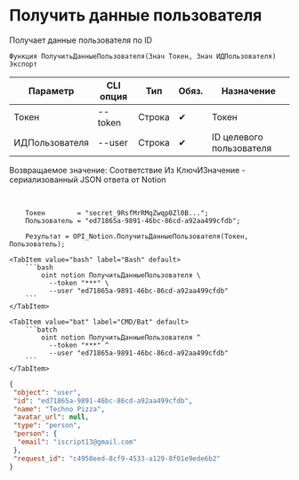 ﻿---
sidebar_position: 2
description: Получить данные пользователя и другие функции для работы с Notion в Открытом пакете интеграций - бесплатной open-source библиотеке интеграций для 1С:Предприятие 8, OneScript и CLI
keywords: [1C, 1С, 1С:Предприятие, 1С:Предприятие 8.3, API, Интеграция, Сервисы, Обмен, OneScript, CLI, Notion]
---


# Получить данные пользователя
 Получает данные пользователя по ID



`Функция ПолучитьДанныеПользователя(Знач Токен, Знач ИДПользователя) Экспорт`

  | Параметр | CLI опция | Тип | Обяз. | Назначение |
  |-|-|-|-|-|
  | Токен | --token | Строка | &#x2714; | Токен |
  | ИДПользователя | --user | Строка | &#x2714; | ID целевого пользователя |

  
  Возвращаемое значение:   Соответствие Из КлючИЗначение - сериализованный JSON ответа от Notion

<br/>



```bsl title="Пример использования для 1С:Предприятие/OneScript"
    Токен        = "secret_9RsfMrRMqZwqp0Zl0B...";
    Пользователь = "ed71865a-9891-46bc-86cd-a92aa499cfdb";

    Результат = OPI_Notion.ПолучитьДанныеПользователя(Токен, Пользователь);
```
    

 <Tabs>
  
    <TabItem value="bash" label="Bash" default>
        ```bash
            oint notion ПолучитьДанныеПользователя \
              --token "***" \
              --user "ed71865a-9891-46bc-86cd-a92aa499cfdb"
        ```
    </TabItem>
  
    <TabItem value="bat" label="CMD/Bat" default>
        ```batch
            oint notion ПолучитьДанныеПользователя ^
              --token "***" ^
              --user "ed71865a-9891-46bc-86cd-a92aa499cfdb"
        ```
    </TabItem>
</Tabs>


```json title="Результат"
{
 "object": "user",
 "id": "ed71865a-9891-46bc-86cd-a92aa499cfdb",
 "name": "Techno Pizza",
 "avatar_url": null,
 "type": "person",
 "person": {
  "email": "iscript13@gmail.com"
 },
 "request_id": "c4958eed-8cf9-4533-a129-8f01e9ede6b2"
}
```
